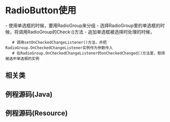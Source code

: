 = RadioButton使用 =

{{http:pic/radiobtn.png}}

- 使用单选框的时候，要用RadioGroup来分组
- 选择RadioGroup里的单选框的时候，将调用RadioGroup的Check·()方法
- 追加单选框被选择时处理的时候，
    # 调用setOnCheckedChangeListener()方法，并把RadioGroup.OnCheckedChangeListener实例作为参数传入
    # 在RadioGroup.OnCheckedChangeListener的onCheckedChanged()方法里，取得被选中单选框的实例

== 相关类 ==
{{{class="brush: java"
import android.widget.RadioButton;
import android.widget.RadioGroup;
}}}

== 例程源码(Java) ==
{{{class="brush: java"
RadioGroup radioGroup = (RadioGroup) findViewById(id.radioGroup); 
 
radioGroup.check(id.radioButtonGreen);
 
RadioButton radioButton = (RadioButton) findViewById(
    radioGroup.getCheckedRadioButtonId());
 
Log.v("Test", String.valueOf(radioButton.getText()));
 
radioGroup.setOnCheckedChangeListener(
    new RadioGroup.OnCheckedChangeListener() {
    public void onCheckedChanged(
        RadioGroup group,
        int checkedId) {
        RadioButton radioButton = (RadioButton) findViewById(checkedId);
        
        Log.v("Test", String.valueOf(radioButton.getText()));
    }
});
}}}

== 例程源码(Resource) ==
{{{class="brush: xml"
<RadioGroup android:id="@+id/radioGroup"
    android:layout_width="wrap_content"
    android:layout_height="wrap_content">
    <RadioButton android:id="@+id/radioButtonRed"
        android:layout_width="wrap_content"
        android:layout_height="wrap_content"
        android:text="@string/Red" />
    <RadioButton android:id="@+id/radioButtonGreen"
        android:layout_width="wrap_content"
        android:layout_height="wrap_content"
        android:text="@string/Green" />
    <RadioButton android:id="@+id/radioButtonBlue"
        android:layout_width="wrap_content"
        android:layout_height="wrap_content"
        android:text="@string/Blue" />
</RadioGroup>
}}}

